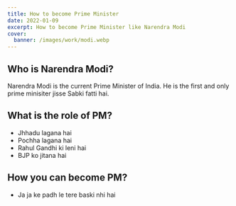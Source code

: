 ```yaml
---
title: How to become Prime Minister
date: 2022-01-09
excerpt: How to become Prime Minister like Narendra Modi
cover:
  banner: /images/work/modi.webp
---
```


## Who is Narendra Modi?

Narendra Modi is the current Prime Minister of India. He is the first and only prime minisiter jisse Sabki fatti hai.

## What is the role of PM?

- Jhhadu lagana hai
- Pochha lagana hai
- Rahul Gandhi ki leni hai
- BJP ko jitana hai

## How you can become PM?

- Ja ja ke padh le tere baski nhi hai
